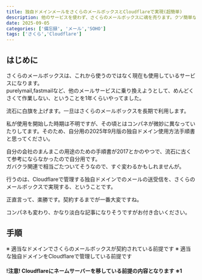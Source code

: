 ```yaml
---
title: 独自ドメインメールをさくらのメールボックスとCloudflareで実現(超簡単)
description: 他のサービスを使わず、さくらのメールボックスに魂を売ります。クソ簡単なセットアップ履歴を念のため残しておきます。
date: 2025-09-05
categories: ['備忘録', 'メール','SOHO']
tags: ['さくら','Cloudflare']
---
```


## はじめに

さくらのメールボックスは、これから使うのではなく現在も使用しているサービスになります。  
purelymail,fastmailなど、他のメールサービスに乗り換えようとして、めんどくさくて作業しない、ということを1年くらいやってました。

流石に白旗を上げます。一旦はさくらのメールボックスを長期で利用します。

私が使用を開始した時期は不明ですが、その頃とはコンパネが微妙に異なっていたりしてます。そのため、自分用の2025年9月版の独自ドメイン使用方法手順書と思ってください。

自分の会社のまんまこの用途のための手順書が2017とかのやつで、流石に古くて参考にならなかったので自分用です。  
ガバクラ関連で相当ごたついてそうなので、すぐ変わるかもしれませんが。

行うのは、Cloudflareで管理する独自ドメインでのメールの送受信を、さくらのメールボックスで実現する、ということです。

正直言って、楽勝です。契約するまでが一番大変ですね。

コンパネも変わり、かなり淡白な記事になりそうですがお付き合いください。

## 手順

※ 適当なドメインでさくらのメールボックスが契約されている前提です
※ 適当な独自ドメインをCloudflareで管理している前提です

#### !注意! Cloudflareにネームサーバーを移している前提の内容となります ※1

